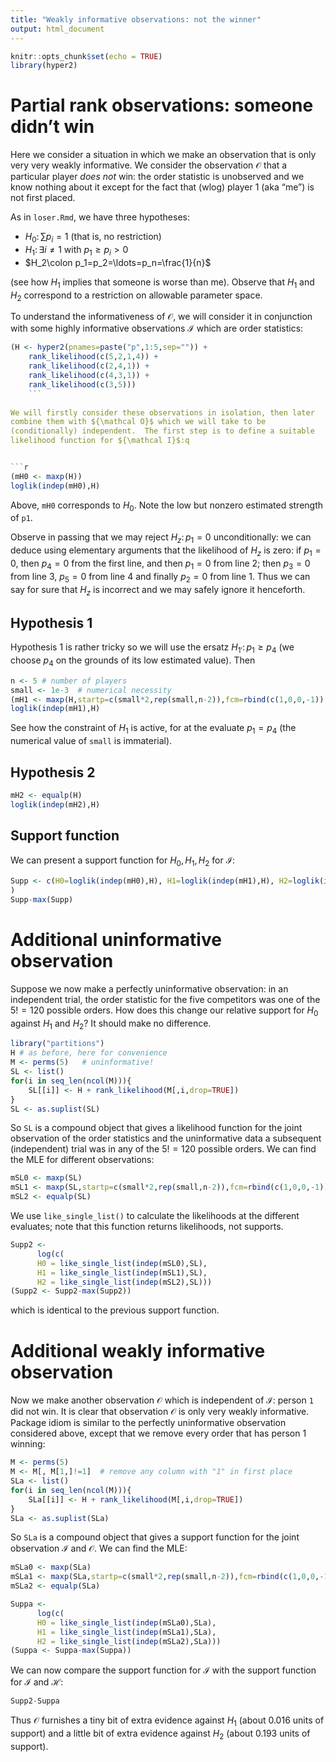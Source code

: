 ```yaml
---
title: "Weakly informative observations: not the winner"
output: html_document
---
```


```r
knitr::opts_chunk$set(echo = TRUE)
library(hyper2)
```


# Partial rank observations: someone didn't win

Here we consider a situation in which we make an observation that is
only very very weakly informative.  We consider the observation
${\mathcal O}$ that a particular player *does not* win: the order
statistic is unobserved and we know nothing about it except for the
fact that (wlog) player 1 (aka "me") is not first placed.

As in `loser.Rmd`, we have three hypotheses:

* $H_0\colon\sum p_i=1$  (that is, no restriction)
* $H_1\colon\exists i\neq 1 \mbox{ with } p_1\geq p_i>0$
* $H_2\colon p_1=p_2=\ldots=p_n=\frac{1}{n}$

(see how $H_1$ implies that someone is worse than me).  Observe that
$H_1$ and $H_2$ correspond to a restriction on allowable parameter
space. 

To understand the informativeness of ${\mathcal O}$, we will consider
it in conjunction with some highly informative observations ${\mathcal
I}$ which are order statistics:

```r
(H <- hyper2(pnames=paste("p",1:5,sep="")) +
    rank_likelihood(c(5,2,1,4)) + 
    rank_likelihood(c(2,4,1)) + 
    rank_likelihood(c(4,3,1)) + 
    rank_likelihood(c(3,5)))
	```
	
We will firstly consider these observations in isolation, then later
combine them with ${\mathcal O}$ which we will take to be
(conditionally) independent.  The first step is to define a suitable
likelihood function for ${\mathcal I}$:q


```r
(mH0 <- maxp(H))
loglik(indep(mH0),H)
```

Above, `mH0` corresponds to $H_0$.  Note the low but nonzero estimated
strength of `p1`.

Observe in passing that we may reject $H_z\colon p_1=0$
unconditionally: we can deduce using elementary arguments that the
likelihood of $H_z$ is zero: if $p_1=0$, then $p_4=0$ from the first
line, and then $p_1=0$ from line 2; then $p_3=0$ from line 3, $p_5=0$
from line 4 and finally $p_2=0$ from line 1.  Thus we can say for sure
that $H_z$ is incorrect and we may safely ignore it henceforth.

## Hypothesis 1

Hypothesis 1 is rather tricky so we will use the ersatz $H_{1'}\colon
p_1\geqslant p_4$ (we choose $p_4$ on the grounds of its low estimated
value).  Then

```r
n <- 5 # number of players
small <- 1e-3  # numerical necessity
(mH1 <- maxp(H,startp=c(small*2,rep(small,n-2)),fcm=rbind(c(1,0,0,-1)),fcv=0))
loglik(indep(mH1),H)
```

See how the constraint of $H_1$ is active, for at the evaluate
$p_1=p_4$ (the numerical value of `small` is immaterial).

## Hypothesis 2

```r
mH2 <- equalp(H)
loglik(indep(mH2),H)
```

## Support function


We can present a support function for $H_0,H_1,H_2$ for ${\mathcal
I}$:

```r
Supp <- c(H0=loglik(indep(mH0),H), H1=loglik(indep(mH1),H), H2=loglik(indep(mH2),H)
)
Supp-max(Supp)
```

# Additional uninformative observation

Suppose we now make a perfectly uninformative observation: in an
independent trial, the order statistic for the five competitors was
one of the $5!=120$ possible orders.  How does this change our
relative support for $H_0$ against $H_1$ and $H_2$?  It should make no
difference.

```r
library("partitions")
H # as before, here for convenience
M <- perms(5)   # uninformative!
SL <- list()
for(i in seq_len(ncol(M))){
	SL[[i]] <- H + rank_likelihood(M[,i,drop=TRUE])
}
SL <- as.suplist(SL)
```

So `SL` is a compound object that gives a likelihood function for the
joint observation of the order statistics and the uninformative data a
subsequent (independent) trial was in any of the $5!=120$ possible
orders.  We can find the MLE for different observations:

```r
mSL0 <- maxp(SL)
mSL1 <- maxp(SL,startp=c(small*2,rep(small,n-2)),fcm=rbind(c(1,0,0,-1)),fcv=0)
mSL2 <- equalp(SL)
```

We use `like_single_list()` to calculate the likelihoods at the
different evaluates; note that this function returns likelihoods, not
supports.

```r
Supp2 <-
      log(c(
      H0 = like_single_list(indep(mSL0),SL),
      H1 = like_single_list(indep(mSL1),SL),
      H2 = like_single_list(indep(mSL2),SL)))
(Supp2 <- Supp2-max(Supp2))
```

which is identical to the previous support function.

# Additional weakly informative observation

Now we make another observation ${\mathcal O}$ which is independent of
${\mathcal I}$: person `1` did not win.  It is clear that observation
${\mathcal O}$ is only very weakly informative.  Package idiom is
similar to the perfectly uninformative observation considered above,
except that we remove every order that has person 1 winning:

```r
M <- perms(5)
M <- M[, M[1,]!=1]  # remove any column with "1" in first place
SLa <- list()
for(i in seq_len(ncol(M))){
	SLa[[i]] <- H + rank_likelihood(M[,i,drop=TRUE])
}
SLa <- as.suplist(SLa)
```

So `SLa` is a compound object that gives a support function for the
joint observation ${\mathcal I}$ and ${\mathcal O}$.  We can find the
MLE:

```r
mSLa0 <- maxp(SLa)
mSLa1 <- maxp(SLa,startp=c(small*2,rep(small,n-2)),fcm=rbind(c(1,0,0,-1)),fcv=0)
mSLa2 <- equalp(SLa)
```

```r
Suppa <-
      log(c(
      H0 = like_single_list(indep(mSLa0),SLa),
      H1 = like_single_list(indep(mSLa1),SLa),
      H2 = like_single_list(indep(mSLa2),SLa)))
(Suppa <- Suppa-max(Suppa))
```

We can now compare the support function for ${\mathcal I}$ with the
support function for ${\mathcal I}$ and ${\mathcal H}$:

```r
Supp2-Suppa
```

Thus ${\mathcal O}$ furnishes a tiny bit of extra evidence against
$H_1$ (about $0.016$ units of support) and a little bit of extra
evidence against $H_2$ (about $0.193$ units of support).
